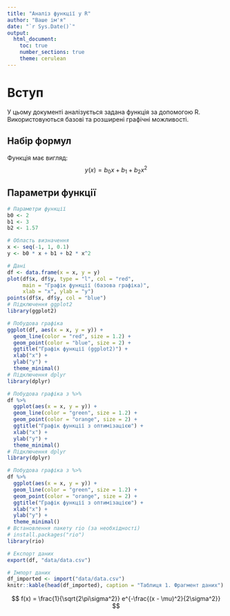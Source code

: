 ```yaml
---
title: "Аналіз функції у R"
author: "Ваше ім'я"
date: "`r Sys.Date()`"
output: 
  html_document:
    toc: true
    number_sections: true
    theme: cerulean
---
```

# Вступ
У цьому документі аналізується задана функція за допомогою R. Використовуються базові та розширені графічні можливості.

## Набір формул
Функція має вигляд:
$$y(x) = b_0 x + b_1 + b_2 x^2$$

## Параметри функції
```r
# Параметри функції
b0 <- 2
b1 <- 3
b2 <- 1.57

# Область визначення
x <- seq(-1, 1, 0.1)
y <- b0 * x + b1 + b2 * x^2

# Дані
df <- data.frame(x = x, y = y)
plot(df$x, df$y, type = "l", col = "red", 
     main = "Графік функції (базова графіка)", 
     xlab = "x", ylab = "y")
points(df$x, df$y, col = "blue")
# Підключення ggplot2
library(ggplot2)

# Побудова графіка
ggplot(df, aes(x = x, y = y)) +
  geom_line(color = "red", size = 1.2) +
  geom_point(color = "blue", size = 2) +
  ggtitle("Графік функції (ggplot2)") +
  xlab("x") +
  ylab("y") +
  theme_minimal()
# Підключення dplyr
library(dplyr)

# Побудова графіка з %>%
df %>%
  ggplot(aes(x = x, y = y)) +
  geom_line(color = "green", size = 1.2) +
  geom_point(color = "orange", size = 2) +
  ggtitle("Графік функції з оптимізацією") +
  xlab("x") +
  ylab("y") +
  theme_minimal()
# Підключення dplyr
library(dplyr)

# Побудова графіка з %>%
df %>%
  ggplot(aes(x = x, y = y)) +
  geom_line(color = "green", size = 1.2) +
  geom_point(color = "orange", size = 2) +
  ggtitle("Графік функції з оптимізацією") +
  xlab("x") +
  ylab("y") +
  theme_minimal()
# Встановлення пакету rio (за необхідності)
# install.packages("rio")
library(rio)

# Експорт даних
export(df, "data/data.csv")

# Імпорт даних
df_imported <- import("data/data.csv")
knitr::kable(head(df_imported), caption = "Таблиця 1. Фрагмент даних")
```
$$
f(x) = \frac{1}{\sqrt{2\pi\sigma^2}} e^{-\frac{(x - \mu)^2}{2\sigma^2}}
$$